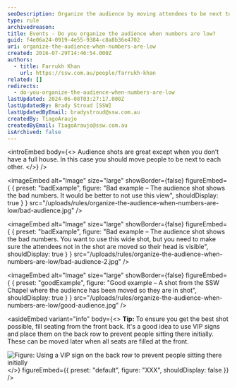 ```yaml
---
seoDescription: Organize the audience by moving attendees to be next to each other when numbers are low to create a visually appealing event space.
type: rule
archivedreason:
title: Events - Do you organize the audience when numbers are low?
guid: f4e06a24-0919-4e55-9384-c8a8b36e4702
uri: organize-the-audience-when-numbers-are-low
created: 2016-07-29T14:46:54.000Z
authors:
  - title: Farrukh Khan
    url: https://ssw.com.au/people/farrukh-khan
related: []
redirects:
  - do-you-organize-the-audience-when-numbers-are-low
lastUpdated: 2024-06-08T03:27:17.000Z
lastUpdatedBy: Brady Stroud [SSW]
lastUpdatedByEmail: bradystroud@ssw.com.au
createdBy: TiagoAraujo
createdByEmail: TiagoAraujo@ssw.com.au
isArchived: false
---
```


<introEmbed
  body={<>
Audience shots are great except when you don’t have a full house. In this case you should move people to be next to each other.
  </>}
/>

<imageEmbed
  alt="Image"
  size="large"
  showBorder={false}
  figureEmbed={ {
    preset: "badExample",
    figure: "Bad example – The audience shot shows the bad numbers. It would be better to not use this view",
    shouldDisplay: true
  } }
  src="/uploads/rules/organize-the-audience-when-numbers-are-low/bad-audience.jpg"
/>


<imageEmbed
  alt="Image"
  size="large"
  showBorder={false}
  figureEmbed={ {
    preset: "badExample",
    figure: "Bad example – The audience shot shows the bad numbers. You want to use this wide shot, but you need to make sure the attendees not in the shot are moved so their head is visible",
    shouldDisplay: true
  } }
  src="/uploads/rules/organize-the-audience-when-numbers-are-low/bad-audience-2.jpg"
/>


<imageEmbed
  alt="Image"
  size="large"
  showBorder={false}
  figureEmbed={ {
    preset: "goodExample",
    figure: "Good example – A shot from the SSW Chapel where the audience has been moved so they are in shot",
    shouldDisplay: true
  } }
  src="/uploads/rules/organize-the-audience-when-numbers-are-low/good-audience.jpg"
/>



<asideEmbed
  variant="info"
  body={<>
    **Tip:** To ensure you get the best shot possible, fill seating from the front back. It's a good idea to use VIP signs and place them on the back row to prevent people sitting there initially. These can be moved later when all seats are filled at the front.

![Figure: Using a VIP sign on the back row to prevent people sitting there initially](/uploads/rules/organize-the-audience-when-numbers-are-low/vip.jpg)
  </>}
  figureEmbed={{
    preset: "default",
    figure: "XXX",
    shouldDisplay: false
  }}
/>
